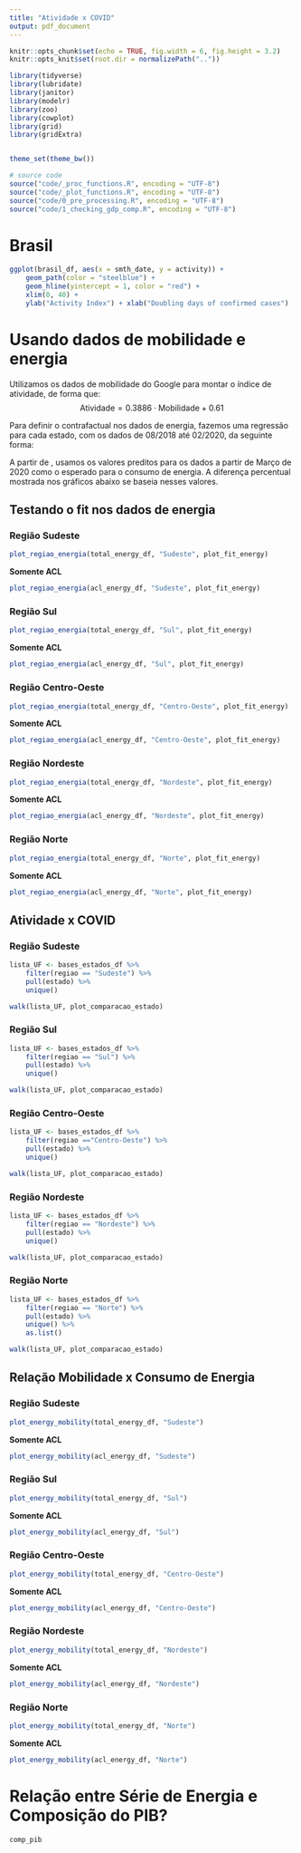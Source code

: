 ```yaml
---
title: "Atividade x COVID"
output: pdf_document
---
```


```r
knitr::opts_chunk$set(echo = TRUE, fig.width = 6, fig.height = 3.2)
knitr::opts_knit$set(root.dir = normalizePath(".."))

library(tidyverse)
library(lubridate)
library(janitor)
library(modelr)
library(zoo)
library(cowplot)
library(grid)
library(gridExtra)


theme_set(theme_bw())
```

```r
# source code
source("code/_proc_functions.R", encoding = "UTF-8")
source("code/_plot_functions.R", encoding = "UTF-8")
source("code/0_pre_processing.R", encoding = "UTF-8")
source("code/1_checking_gdp_comp.R", encoding = "UTF-8")
```

# Brasil  

```r
ggplot(brasil_df, aes(x = smth_date, y = activity)) +
    geom_path(color = "steelblue") +
    geom_hline(yintercept = 1, color = "red") +
    xlim(0, 40) + 
    ylab("Activity Index") + xlab("Doubling days of confirmed cases") 
```


\pagebreak
# Usando dados de mobilidade e energia   
Utilizamos os dados de mobilidade do Google para montar o índice de atividade, de forma que:
$$
\text{Atividade} = 0.3886 \cdot \text{Mobilidade} + 0.61
$$
  
Para definir o contrafactual nos dados de energia, fazemos uma regressão para cada estado, com os dados de 08/2018 até 02/2020, da seguinte forma:

\begin{equation}
\begin{split} \label{reg_energia}
\text{Consumo Diario}_{t} = \beta_0 & + \sum_{i=2}^{3} \psi_i D_{\text{ano}_{it}}+ \sum_{i=2}^{12} \delta_i D_{\text{mês}_{it}} + \sum_{i=2}^{7} \lambda_i D_{\text{dia da semana}_{it}} + \\
&\quad + \sum_{i=2}^{k} \rho_i D_{\text{ramo}_{it}} + \sum_{i=2}^{k} \theta_i D_{\text{feriado}_{it}} + \epsilon_t
\end{split}
\end{equation}

A partir de \ref{reg_energia}, usamos os valores preditos para os dados a partir de Março de 2020 como o esperado para o consumo de energia. A diferença percentual mostrada nos gráficos abaixo se baseia nesses valores.

## Testando o fit nos dados de energia  

### Região Sudeste
```r
plot_regiao_energia(total_energy_df, "Sudeste", plot_fit_energy)
```

\pagebreak
**Somente ACL**  
```r
plot_regiao_energia(acl_energy_df, "Sudeste", plot_fit_energy)
```

\pagebreak
### Região Sul
```r
plot_regiao_energia(total_energy_df, "Sul", plot_fit_energy)
```

\pagebreak
**Somente ACL**  
```r
plot_regiao_energia(acl_energy_df, "Sul", plot_fit_energy)
```

\pagebreak
### Região Centro-Oeste
```r
plot_regiao_energia(total_energy_df, "Centro-Oeste", plot_fit_energy)
```

\pagebreak
**Somente ACL**  
```r
plot_regiao_energia(acl_energy_df, "Centro-Oeste", plot_fit_energy)
```

\pagebreak
### Região Nordeste
```r
plot_regiao_energia(total_energy_df, "Nordeste", plot_fit_energy)
```

\pagebreak
**Somente ACL**  
```r
plot_regiao_energia(acl_energy_df, "Nordeste", plot_fit_energy)
```

\pagebreak
### Região Norte
```r
plot_regiao_energia(total_energy_df, "Norte", plot_fit_energy)
```

\pagebreak
**Somente ACL**  
```r
plot_regiao_energia(acl_energy_df, "Norte", plot_fit_energy)
```

\pagebreak
## Atividade x COVID  

### Região Sudeste  
```r
lista_UF <- bases_estados_df %>% 
    filter(regiao == "Sudeste") %>%
    pull(estado) %>%
    unique()

walk(lista_UF, plot_comparacao_estado)
```
\pagebreak

### Região Sul  
```r
lista_UF <- bases_estados_df %>% 
    filter(regiao == "Sul") %>%
    pull(estado) %>%
    unique()

walk(lista_UF, plot_comparacao_estado)
```
\pagebreak

### Região Centro-Oeste  
```r
lista_UF <- bases_estados_df %>% 
    filter(regiao =="Centro-Oeste") %>%
    pull(estado) %>%
    unique()

walk(lista_UF, plot_comparacao_estado)
```

\pagebreak
### Região Nordeste  
```r
lista_UF <- bases_estados_df %>% 
    filter(regiao == "Nordeste") %>%
    pull(estado) %>%
    unique()

walk(lista_UF, plot_comparacao_estado)
```

\pagebreak
### Região Norte  
```r
lista_UF <- bases_estados_df %>% 
    filter(regiao == "Norte") %>%
    pull(estado) %>%
    unique() %>%
    as.list()

walk(lista_UF, plot_comparacao_estado)
```

\pagebreak
## Relação Mobilidade x Consumo de Energia  

### Região Sudeste
```r
plot_energy_mobility(total_energy_df, "Sudeste")
```

\pagebreak
**Somente ACL**  
```r
plot_energy_mobility(acl_energy_df, "Sudeste")
```


\pagebreak
### Região Sul
```r
plot_energy_mobility(total_energy_df, "Sul")
```

\pagebreak
**Somente ACL**  
```r
plot_energy_mobility(acl_energy_df, "Sul")
```

\pagebreak
### Região Centro-Oeste
```r
plot_energy_mobility(total_energy_df, "Centro-Oeste")
```

\pagebreak
**Somente ACL**  
```r
plot_energy_mobility(acl_energy_df, "Centro-Oeste")
```

\pagebreak
### Região Nordeste
```r
plot_energy_mobility(total_energy_df, "Nordeste")
```

\pagebreak
**Somente ACL**  
```r
plot_energy_mobility(acl_energy_df, "Nordeste")
```

\pagebreak
### Região Norte
```r
plot_energy_mobility(total_energy_df, "Norte")
```

\pagebreak
**Somente ACL**  
```r
plot_energy_mobility(acl_energy_df, "Norte")
```


\pagebreak
# Relação entre Série de Energia e Composição do PIB?  


```r
comp_pib
```

\pagebreak
